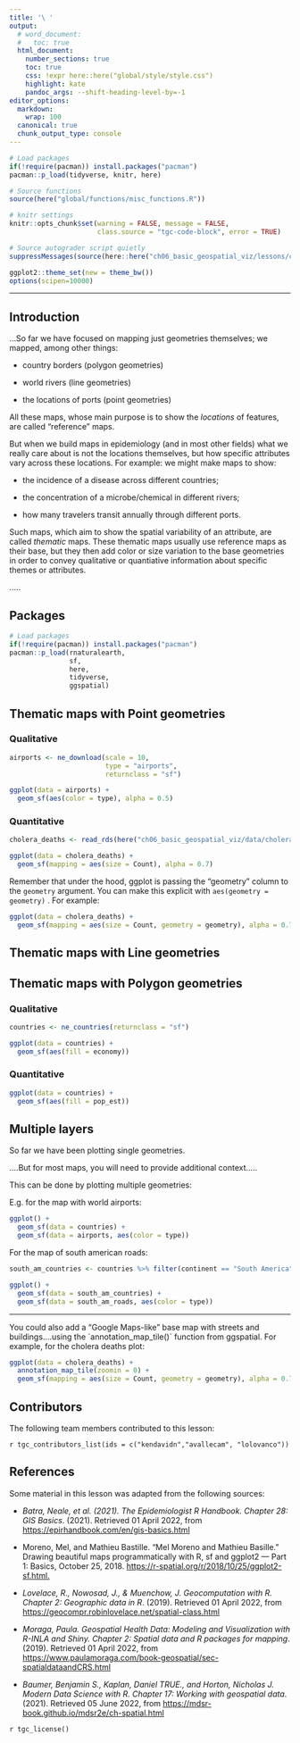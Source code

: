 ```yaml
---
title: '\ '
output:
  # word_document:
  #   toc: true
  html_document:
    number_sections: true
    toc: true
    css: !expr here::here("global/style/style.css")
    highlight: kate
    pandoc_args: --shift-heading-level-by=-1
editor_options:
  markdown:
    wrap: 100
  canonical: true
  chunk_output_type: console
---
```


```r
# Load packages 
if(!require(pacman)) install.packages("pacman")
pacman::p_load(tidyverse, knitr, here)

# Source functions 
source(here("global/functions/misc_functions.R"))

# knitr settings
knitr::opts_chunk$set(warning = FALSE, message = FALSE, 
                      class.source = "tgc-code-block", error = TRUE)

# Source autograder script quietly 
suppressMessages(source(here::here("ch06_basic_geospatial_viz/lessons/ch06_ls01_thematic_maps_autograder.R")))
```

```r
ggplot2::theme_set(new = theme_bw())
options(scipen=10000)
```

------------------------------------------------------------------------

<!-- # Geospatial analysis: thematic maps -->

## Introduction

...So far we have focused on mapping just geometries themselves; we mapped, among other things:

-   country borders (polygon geometries)

-   world rivers (line geometries)

-   the locations of ports (point geometries)

All these maps, whose main purpose is to show the *locations* of features, are called "reference" maps.

But when we build maps in epidemiology (and in most other fields) what we really care about is not the locations themselves, but how specific attributes vary across these locations. For example: we might make maps to show:

-   the incidence of a disease across different countries;

-   the concentration of a microbe/chemical in different rivers;

-   how many travelers transit annually through different ports.

Such maps, which aim to show the spatial variability of an attribute, are called *thematic* maps. These thematic maps usually use reference maps as their base, but they then add color or size variation to the base geometries in order to convey qualitative or quantiative information about specific themes or attributes.

.....

## Packages

```r
# Load packages 
if(!require(pacman)) install.packages("pacman")
pacman::p_load(rnaturalearth, 
               sf, 
               here, 
               tidyverse, 
               ggspatial)
```

## Thematic maps with Point geometries

### Qualitative

```r
airports <- ne_download(scale = 10,
                        type = "airports", 
                        returnclass = "sf")

ggplot(data = airports) + 
  geom_sf(aes(color = type), alpha = 0.5)
```

### Quantitative

```r
cholera_deaths <- read_rds(here("ch06_basic_geospatial_viz/data/cholera_deaths.rds"))

ggplot(data = cholera_deaths) + 
  geom_sf(mapping = aes(size = Count), alpha = 0.7)
```

::: reminder
Remember that under the hood, ggplot is passing the "geometry" column to the `geometry` argument. You can make this explicit with `aes(geometry = geometry)` . For example:

```r
ggplot(data = cholera_deaths) + 
  geom_sf(mapping = aes(size = Count, geometry = geometry), alpha = 0.7)
```
:::

## Thematic maps with Line geometries



## Thematic maps with Polygon geometries

### Qualitative

```r
countries <- ne_countries(returnclass = "sf")

ggplot(data = countries) + 
  geom_sf(aes(fill = economy))
```

### Quantitative

```r
ggplot(data = countries) + 
  geom_sf(aes(fill = pop_est))
```

## Multiple layers

So far we have been plotting single geometries.

....But for most maps, you will need to provide additional context.....

This can be done by plotting multiple geometries:

E.g. for the map with world airports:

```r
ggplot() + 
  geom_sf(data = countries) + 
  geom_sf(data = airports, aes(color = type))
```

For the map of south american roads:

```r
south_am_countries <- countries %>% filter(continent == "South America")

ggplot() + 
  geom_sf(data = south_am_countries) +
  geom_sf(data = south_am_roads, aes(color = type)) 
```

------------------------------------------------------------------------

You could also add a "Google Maps-like" base map with streets and buildings....using the \`annotation_map_tile()\` function from ggspatial. For example, for the cholera deaths plot:

```r
ggplot(data = cholera_deaths) + 
  annotation_map_tile(zoomin = 0) +
  geom_sf(mapping = aes(size = Count, geometry = geometry), alpha = 0.7)
```

## Contributors {.unlisted .unnumbered}

The following team members contributed to this lesson:

`r tgc_contributors_list(ids = c("kendavidn","avallecam", "lolovanco"))`

## References {.unlisted .unnumbered}

Some material in this lesson was adapted from the following sources:

-   *Batra, Neale, et al. (2021). The Epidemiologist R Handbook. Chapter 28: GIS Basics*. (2021). Retrieved 01 April 2022, from <https://epirhandbook.com/en/gis-basics.html>

-   Moreno, Mel, and Mathieu Bastille. "Mel Moreno and Mathieu Basille." Drawing beautiful maps programmatically with R, sf and ggplot2 --- Part 1: Basics, October 25, 2018. <https://r-spatial.org/r/2018/10/25/ggplot2-sf.html.>

-   *Lovelace, R., Nowosad, J., & Muenchow, J. Geocomputation with R. Chapter 2: Geographic data in R*. (2019). Retrieved 01 April 2022, from <https://geocompr.robinlovelace.net/spatial-class.html>

-   *Moraga, Paula. Geospatial Health Data: Modeling and Visualization with R-INLA and Shiny. Chapter 2: Spatial data and R packages for mapping*. (2019). Retrieved 01 April 2022, from <https://www.paulamoraga.com/book-geospatial/sec-spatialdataandCRS.html>

-   *Baumer, Benjamin S., Kaplan, Daniel TRUE., and Horton, Nicholas J. Modern Data Science with R. Chapter 17: Working with geospatial data*. (2021). Retrieved 05 June 2022, from <https://mdsr-book.github.io/mdsr2e/ch-spatial.html>

`r tgc_license()`
